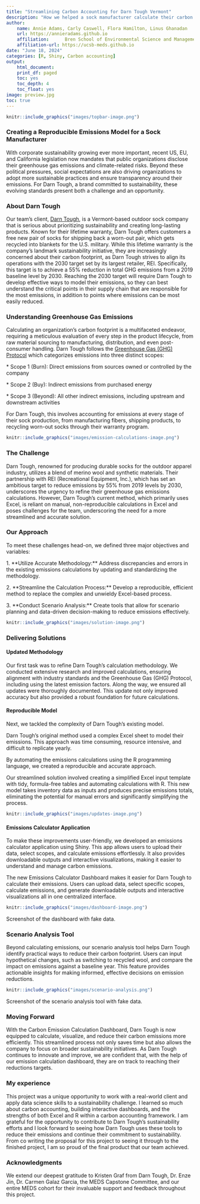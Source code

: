```yaml
---
title: "Streamlining Carbon Accounting for Darn Tough Vermont"
description: "How we helped a sock manufacturer calculate their carbon emissions and pinpoint ways to meet reduction targets"
author: 
    name: Annie Adams, Carly Caswell, Flora Hamilton, Linus Ghanadan
    url: https://annieradams.github.io
    affiliation:      Bren School of Environmental Science and Management
    affiliation-url: https://ucsb-meds.github.io
date: "June 18, 2024"
categories: [R, Shiny, Carbon accounting]
output:
    html_document:
    print_df: paged
    toc: yes
    toc_depth: 4
    toc_float: yes
image: preview.jpg
toc: true
---
```


```r
knitr::include_graphics("images/topbar-image.png")
```

### Creating a Reproducible Emissions Model for a Sock Manufacturer

With corporate sustainability growing ever more important, recent US, EU, and California legislation now mandates that public organizations disclose their greenhouse gas emissions and climate-related risks. Beyond these political pressures, social expectations are also driving organizations to adopt more sustainable practices and ensure transparency around their emissions. For Darn Tough, a brand committed to sustainability, these evolving standards present both a challenge and an opportunity.

### About Darn Tough

Our team's client, [Darn Tough](https://darntough.com/), is a Vermont-based outdoor sock company that is serious about prioritizing sustainability and creating long-lasting products. Known for their lifetime warranty, Darn Tough offers customers a free new pair of socks for shipping back a worn-out pair, which gets recycled into blankets for the U.S. military. While this lifetime warranty is the company's landmark sustainability initiative, they are increasingly concerned about their carbon footprint, as Darn Tough strives to align its operations with the 2030 target set by its largest retailer, REI. Specifically, this target is to achieve a 55% reduction in total GHG emissions from a 2019 baseline level by 2030. Reaching the 2030 target will require Darn Tough to develop effective ways to model their emissions, so they can best understand the critical points in their supply chain that are responsible for the most emissions, in addition to points where emissions can be most easily reduced.

### Understanding Greenhouse Gas Emissions

Calculating an organization's carbon footprint is a multifaceted endeavor, requiring a meticulous evaluation of every step in the product lifecycle, from raw material sourcing to manufacturing, distribution, and even post-consumer handling. Darn Tough follows the [Greenhouse Gas (GHG) Protocol](https://ghgprotocol.org/) which categorizes emissions into three distinct scopes:

\* Scope 1 (Burn): Direct emissions from sources owned or controlled by the company

\* Scope 2 (Buy): Indirect emissions from purchased energy

\* Scope 3 (Beyond): All other indirect emissions, including upstream and downstream activities

For Darn Tough, this involves accounting for emissions at every stage of their sock production, from manufacturing fibers, shipping products, to recycling worn-out socks through their warranty program.

```r
knitr::include_graphics("images/emission-calculations-image.png")
```

### The Challenge

Darn Tough, renowned for producing durable socks for the outdoor apparel industry, utilizes a blend of merino wool and synthetic materials. Their partnership with REI (Recreational Equipment, Inc.), which has set an ambitious target to reduce emissions by 55% from 2019 levels by 2030, underscores the urgency to refine their greenhouse gas emissions calculations. However, Darn Tough's current method, which primarily uses Excel, is reliant on manual, non-reproducible calculations in Excel and poses challenges for the team, underscoring the need for a more streamlined and accurate solution.

### Our Approach

To meet these challenges head-on, we defined three major objectives and variables:

1\. \*\*Utilize Accurate Methodology:\*\* Address discrepancies and errors in the existing emissions calculations by updating and standardizing the methodology.

2\. \*\*Streamline the Calculation Process:\*\* Develop a reproducible, efficient method to replace the complex and unwieldy Excel-based process.

3\. \*\*Conduct Scenario Analysis:\*\* Create tools that allow for scenario planning and data-driven decision-making to reduce emissions effectively.

```r
knitr::include_graphics("images/solution-image.png")
```

### Delivering Solutions

#### Updated Methodology

Our first task was to refine Darn Tough's calculation methodology. We conducted extensive research and improved calculations, ensuring alignment with industry standards and the Greenhouse Gas (GHG) Protocol, including using the latest emission factors. Along the way, we ensured all updates were thoroughly documented. This update not only improved accuracy but also provided a robust foundation for future calculations.

#### Reproducible Model

Next, we tackled the complexity of Darn Tough's existing model.

Darn Tough's original method used a complex Excel sheet to model their emissions. This approach was time consuming, resource intensive, and difficult to replicate yearly.

By automating the emissions calculations using the R programming language, we created a reproducible and accurate approach.

Our streamlined solution involved creating a simplified Excel input template with tidy, formula-free tables and automating calculations with R. This new model takes inventory data as inputs and produces precise emissions totals, eliminating the potential for manual errors and significantly simplifying the process.

```r
knitr::include_graphics("images/updates-image.png")
```

#### Emissions Calculator Application

To make these improvements user-friendly, we developed an emissions calculator application using Shiny. This app allows users to upload their data, select scopes, and calculate emissions effortlessly. It also provides downloadable outputs and interactive visualizations, making it easier to understand and manage carbon emissions.

The new Emissions Calculator Dashboard makes it easier for Darn Tough to calculate their emissions. Users can upload data, select specific scopes, calculate emissions, and generate downloadable outputs and interactive visualizations all in one centralized interface.

```r
knitr::include_graphics("images/dashboard-image.png")
```

Screenshot of the dashboard with fake data.

### Scenario Analysis Tool

Beyond calculating emissions, our scenario analysis tool helps Darn Tough identify practical ways to reduce their carbon footprint. Users can input hypothetical changes, such as switching to recycled wool, and compare the impact on emissions against a baseline year. This feature provides actionable insights for making informed, effective decisions on emission reductions.

```r
knitr::include_graphics("images/scenario-analysis.png")
```

Screenshot of the scenario analysis tool with fake data.

### Moving Forward

With the Carbon Emission Calculation Dashboard, Darn Tough is now equipped to calculate, visualize, and reduce their carbon emissions more efficiently. This streamlined process not only saves time but also allows the company to focus on broader sustainability initiatives. As Darn Tough continues to innovate and improve, we are confident that, with the help of our emission calculation dashboard, they are on track to reaching their reductions targets.

### My experience

This project was a unique opportunity to work with a real-world client and apply data science skills to a sustainability challenge. I learned so much about carbon accounting, building interactive dashboards, and the strengths of both Excel and R within a carbon accounting framework. I am grateful for the opportunity to contribute to Darn Tough's sustainability efforts and I look forward to seeing how Darn Tough uses these tools to reduce their emissions and continue their commitment to sustainability. From co writing the proposal for this project to seeing it through to the finished project, I am so proud of the final product that our team achieved.

### Acknowledgments

We extend our deepest gratitude to Kristen Graf from Darn Tough, Dr. Enze Jin, Dr. Carmen Galaz Garcia, the MEDS Capstone Committee, and our entire MEDS cohort for their invaluable support and feedback throughout this project.
